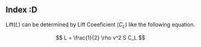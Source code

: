 ## Index :D

Lift($L$) can be determined by Lift Coeeficient ($C_L$) like the following equation.

$$
L = \frac{1}{2} \rho v^2 S C_L
$$
